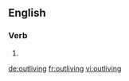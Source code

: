 ==English==

===Verb===
{{head|en|present participle}}

# {{present participle of|outlive|lang=en|nocat=1}}

[[de:outliving]]
[[fr:outliving]]
[[vi:outliving]]